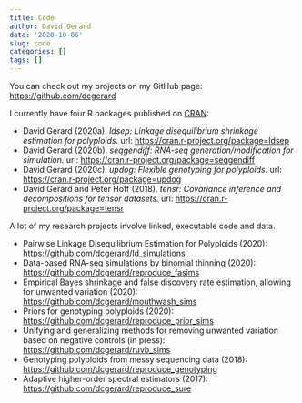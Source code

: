 ```yaml
---
title: Code
author: David Gerard
date: '2020-10-06'
slug: code
categories: []
tags: []
---
```


You can check out my projects on my GitHub page: <https://github.com/dcgerard>

I currently have four R packages published on [CRAN](https://cran.r-project.org/):

- David Gerard (2020a). *ldsep: Linkage disequilibrium shrinkage estimation for polyploids.* url: <https://cran.r-project.org/package=ldsep>
- David Gerard (2020b). *seqgendiff: RNA-seq generation/modification for simulation.* url: <https://cran.r-project.org/package=seqgendiff>
- David Gerard (2020c). *updog: Flexible genotyping for polyploids.* url: <https://cran.r-project.org/package=updog>
- David Gerard and Peter Hoff (2018). *tensr: Covariance inference and decompositions for tensor datasets.* url: <https://cran.r-project.org/package=tensr>

A lot of my research projects involve linked, executable code and data.

- Pairwise Linkage Disequilibrium Estimation for Polyploids (2020): <https://github.com/dcgerard/ld_simulations>
- Data-based RNA-seq simulations by binomial thinning (2020): <https://github.com/dcgerard/reproduce_fasims>
- Empirical Bayes shrinkage and false discovery rate estimation, allowing for unwanted variation (2020):  <https://github.com/dcgerard/mouthwash_sims>
- Priors for genotyping polyploids (2020): <https://github.com/dcgerard/reproduce_prior_sims>
- Unifying and generalizing methods for removing unwanted variation based on negative controls (in press):  <https://github.com/dcgerard/ruvb_sims>
- Genotyping polyploids from messy sequencing data (2018): <https://github.com/dcgerard/reproduce_genotyping>
- Adaptive higher-order spectral estimators (2017): <https://github.com/dcgerard/reproduce_sure>
